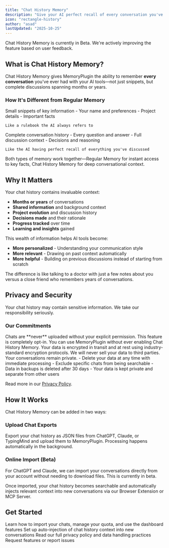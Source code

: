```yaml
---
title: "Chat History Memory"
description: "Give your AI perfect recall of every conversation you've ever had"
icon: "rectangle-history"
author: "asad"
lastUpdated: "2025-10-25"
---
```



<ArticleInfo author="asad" lastUpdated="2025-10-25" />

<Note>
Chat History Memory is currently in Beta. We're actively improving the feature based on user feedback.
</Note>

## What is Chat History Memory?

Chat History Memory gives MemoryPlugin the ability to remember **every conversation** you've ever had with your AI tools—not just snippets, but complete discussions spanning months or years.

### How It's Different from Regular Memory

<CardGroup cols={2}>
  <Card title="Regular Memory" icon="note-sticky">
    Small snippets of key information
    - Your name and preferences
    - Project details
    - Important facts

    Like a rulebook the AI always refers to
  </Card>
  <Card title="Chat History Memory" icon="rectangle-history">
    Complete conversation history
    - Every question and answer
    - Full discussion context
    - Decisions and reasoning

    Like the AI having perfect recall of everything you've discussed
  </Card>
</CardGroup>

Both types of memory work together—Regular Memory for instant access to key facts, Chat History Memory for deep conversational context.

## Why It Matters

Your chat history contains invaluable context:

- **Months or years** of conversations
- **Shared information** and background context
- **Project evolution** and discussion history
- **Decisions made** and their rationale
- **Progress tracked** over time
- **Learning and insights** gained

This wealth of information helps AI tools become:
- **More personalized** - Understanding your communication style
- **More relevant** - Drawing on past context automatically
- **More helpful** - Building on previous discussions instead of starting from scratch

<Info>
The difference is like talking to a doctor with just a few notes about you versus a close friend who remembers years of conversations.
</Info>

## Privacy and Security

Your chat history may contain sensitive information. We take our responsibility seriously.

### Our Commitments

<AccordionGroup>
  <Accordion title="Explicit Opt-In Only" icon="hand">
    Chats are **never** uploaded without your explicit permission. This feature is completely opt-in. You can use MemoryPlugin without ever enabling Chat History Memory.
  </Accordion>

  <Accordion title="Industry-Standard Encryption" icon="lock">
    Your data is encrypted in transit and at rest using industry-standard encryption protocols.
  </Accordion>

  <Accordion title="No Third-Party Sales" icon="shield">
    We will never sell your data to third parties. Your conversations remain private.
  </Accordion>

  <Accordion title="Your Data, Your Control" icon="user-shield">
    - Delete your data at any time with immediate processing
    - Exclude specific chats from being searchable
    - Data in backups is deleted after 30 days
    - Your data is kept private and separate from other users
  </Accordion>
</AccordionGroup>

Read more in our [Privacy Policy](https://www.memoryplugin.com/privacy-policy).

## How It Works

Chat History Memory can be added in two ways:

### Upload Chat Exports
Export your chat history as JSON files from ChatGPT, Claude, or TypingMind and upload them to MemoryPlugin. Processing happens automatically in the background.

### Online Import (Beta)
For ChatGPT and Claude, we can import your conversations directly from your account without needing to download files. This is currently in beta.

Once imported, your chat history becomes searchable and automatically injects relevant context into new conversations via our Browser Extension or MCP Server.

## Get Started

<CardGroup cols={2}>
  <Card
    title="Upload & Manage Chat History"
    icon="cloud-arrow-up"
    href="/features/chat-history/dashboard"
  >
    Learn how to import your chats, manage your quota, and use the dashboard features
  </Card>
  <Card
    title="Browser Extension & MCP"
    icon="puzzle-piece"
    href="/features/chat-history/integration"
  >
    Set up auto-injection of chat history context into new conversations
  </Card>
  <Card
    title="Privacy Policy"
    icon="shield"
    href="https://www.memoryplugin.com/privacy-policy"
  >
    Read our full privacy policy and data handling practices
  </Card>
  <Card
    title="Give Feedback"
    icon="comment"
    href="https://feedback.memoryplugin.com"
  >
    Request features or report issues
  </Card>
</CardGroup>
